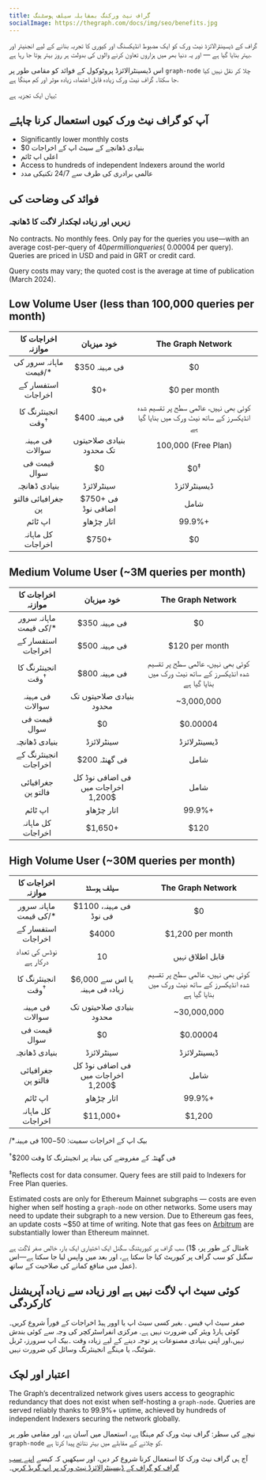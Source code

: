 ```yaml
---
title: گراف نیٹ ورکنگ بمقابلہ سیلف ہوسٹنگ
socialImage: https://thegraph.com/docs/img/seo/benefits.jpg
---
```


گراف کے ڈیسینٹرالائزڈ نیٹ ورک کو ایک مضبوط انڈیکسنگ اور کیوری کا تجربہ بنانے کے لیے انجنیئر اور بہتر بنایا گیا ہے — اور یہ دنیا بھر میں ہزاروں تعاون کرنے والوں کی بدولت ہر روز بہتر ہوتا جا رہا ہے.

اس ڈیسینٹرالائزڈ پروٹوکول کے فوائد کو مقامی طور پر `graph-node` چلا کر نقل نہیں کیا جا سکتا۔ گراف نیٹ ورک زیادہ قابل اعتماد، زیادہ موثر اور کم مہنگا ہے.

یہاں ایک تجزیہ ہے:

## آپ کو گراف نیٹ ورک کیوں استعمال کرنا چاہئے

- Significantly lower monthly costs
- $0 بنیادی ڈھانچے کے سیٹ اپ کے اخراجات
- اعلی اپ ٹائم
- Access to hundreds of independent Indexers around the world
- عالمی برادری کی طرف سے 24/7 تکنیکی مدد

## فوائد کی وضاحت کی

### زیریں اور زیادہ لچکدار لاگت کا ڈھانچہ

No contracts. No monthly fees. Only pay for the queries you use—with an average cost-per-query of $40 per million queries (~$0.00004 per query). Queries are priced in USD and paid in GRT or credit card.

Query costs may vary; the quoted cost is the average at time of publication (March 2024).

## Low Volume User (less than 100,000 queries per month)

| اخراجات کا موازنہ | خود میزبان | The Graph Network |
| :-: | :-: | :-: |
| ماہانہ سرور کی قیمت/\* | $350 فی مہینہ | $0 |
| استفسار کے اخراجات | $0+ | $0 per month |
| انجینئرنگ کا وقت<sup>†</sup> | $400 فی مہینہ | کوئی بھی نہیں، عالمی سطح پر تقسیم شدہ انڈیکسرز کے ساتھ نیٹ ورک میں بنایا گیا ہے |
| فی مہینہ سوالات | بنیادی صلاحیتوں تک محدود | 100,000 (Free Plan) |
| قیمت فی سوال | $0 | $0<sup>‡</sup> |
| بنیادی ڈھانچہ | سینٹرلائزڈ | ڈیسینٹرلائزڈ |
| جغرافیائی فالتو پن | $750+ فی اضافی نوڈ | شامل |
| اپ ٹائم | اتار چڑھاو | 99.9%+ |
| کل ماہانہ اخراجات | <span className="highlight-row" />$750+ | $0 |

## Medium Volume User (~3M queries per month)

| اخراجات کا موازنہ | خود میزبان | The Graph Network |
| :-: | :-: | :-: |
| ماہانہ سرور کی قیمت/\* | $350 فی مہینہ | $0 |
| استفسار کے اخراجات | $500 فی مہینہ | $120 per month |
| انجینئرنگ کا وقت<sup>†</sup> | $800 فی مہینہ | کوئی بھی نہیں، عالمی سطح پر تقسیم شدہ انڈیکسرز کے ساتھ نیٹ ورک میں بنایا گیا ہے |
| فی مہینہ سوالات | بنیادی صلاحیتوں تک محدود | ~3,000,000 |
| قیمت فی سوال | $0 | $0.00004 |
| بنیادی ڈھانچہ | سینٹرلائزڈ | ڈیسینٹرلائزڈ |
| انجینئرنگ کے اخراجات | $200 فی گھنٹہ | شامل |
| جغرافیائی فالتو پن | فی اضافی نوڈ کل اخراجات میں $1,200 | شامل |
| اپ ٹائم | اتار چڑھاو | 99.9%+ |
| کل ماہانہ اخراجات | <span className="highlight-row" /> $1,650+ | $120 |

## High Volume User (~30M queries per month)

| اخراجات کا موازنہ | سیلف ہوسٹڈ | The Graph Network |
| :-: | :-: | :-: |
| ماہانہ سرور کی قیمت/\* | $1100 فی مہینہ، فی نوڈ | $0 |
| استفسار کے اخراجات | $4000 | $1,200 per month |
| نوڈس کی تعداد درکار ہے | 10 | قابل اطلاق نہیں |
| انجینئرنگ کا وقت<sup>†</sup> | $6,000 یا اس سے زیادہ فی مہینہ | کوئی بھی نہیں، عالمی سطح پر تقسیم شدہ انڈیکسرز کے ساتھ نیٹ ورک میں بنایا گیا ہے |
| فی مہینہ سوالات | بنیادی صلاحیتوں تک محدود | ~30,000,000 |
| قیمت فی سوال | $0 | $0.00004 |
| بنیادی ڈھانچہ | سینٹرلائزڈ | ڈیسینٹرلائزڈ |
| جغرافیائی فالتو پن | فی اضافی نوڈ کل اخراجات میں $1,200 | شامل |
| اپ ٹائم | اتار چڑھاو | 99.9%+ |
| کل ماہانہ اخراجات | <span className="highlight-row" /> $11,000+ | $1,200 |

/\*بیک اپ کے اخراجات سمیت: $50-$100 فی مہینہ

<sup>†</sup>$200 فی گھنٹہ کے مفروضے کی بنیاد پر انجینئرنگ کا وقت

<sup>‡</sup>Reflects cost for data consumer. Query fees are still paid to Indexers for Free Plan queries.

Estimated costs are only for Ethereum Mainnet subgraphs — costs are even higher when self hosting a `graph-node` on other networks. Some users may need to update their subgraph to a new version. Due to Ethereum gas fees, an update costs ~$50 at time of writing. Note that gas fees on [Arbitrum](/arbitrum/arbitrum-faq) are substantially lower than Ethereum mainnet.

سب گراف پر کیوریٹنگ سگنل ایک اختیاری ایک بار، خالص صفر لاگت ہے (مثال کے طور پر، $1k سگنل کو سب گراف پر کیوریٹ کیا جا سکتا ہے، اور بعد میں واپس لیا جا سکتا ہے—اس عمل میں منافع کمانے کی صلاحیت کے ساتھ).

## کوئی سیٹ اپ لاگت نہیں ہے اور زیادہ سے زیادہ آپریشنل کارکردگی

صفر سیٹ اپ فیس . بغیر کسی سیٹ اپ یا اوور ہیڈ اخراجات کے فوراً شروع کریں۔کوئی ہارڈ ویئر کی ضرورت نہیں ہے. مرکزی انفراسٹرکچر کی وجہ سے کوئی بندش نہیں،اور اپنی بنیادی مصنوعات پر توجہ دینے کے لیے زیادہ وقت ۔بیک اپ سرورز، ٹربل شوٹنگ، یا مہنگے انجینئرنگ وسائل کی ضرورت نہیں.

## اعتبار اور لچک

The Graph’s decentralized network gives users access to geographic redundancy that does not exist when self-hosting a `graph-node`. Queries are served reliably thanks to 99.9%+ uptime, achieved by hundreds of independent Indexers securing the network globally.

نیچے کی سطر: گراف نیٹ ورک کم مہنگا ہے، استعمال میں آسان ہے، اور مقامی طور پر `graph-node` کو چلانے کے مقابلے میں بہتر نتائج پیدا کرتا ہے.

آج ہی گراف نیٹ ورک کا استعمال کرنا شروع کر دیں، اور سیکھیں کہ کیسے [اپنے سب گراف کو گراف کے ڈیسینٹرالائزڈ نیٹ ورک پر اپ گریڈ کریں](/cookbook/upgrading-a-subgraph)۔
